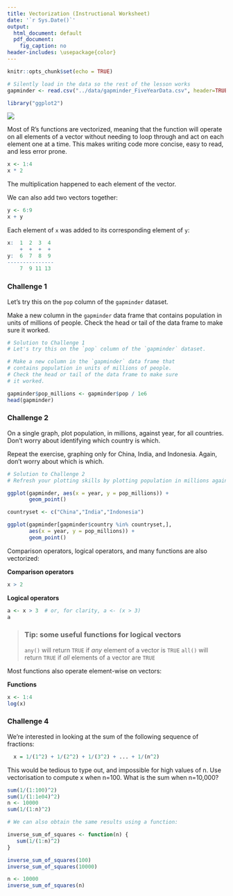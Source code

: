 ---
title: Vectorization (Instructional Worksheet)
date: '`r Sys.Date()`'
output:
  html_document: default
  pdf_document:
    fig_caption: no
header-includes: \usepackage{color}
---

```{r, include=FALSE}
knitr::opts_chunk$set(echo = TRUE)

# Silently load in the data so the rest of the lesson works
gapminder <- read.csv("../data/gapminder_FiveYearData.csv", header=TRUE)

library("ggplot2")
```

![](../fig/mydatastory_footer.png)

<script src="hideOutput.js"></script>

<link rel="stylesheet" type="text/css" href="fold.css">

Most of R's functions are vectorized, meaning that the function will
operate on all elements of a vector without needing to loop through
and act on each element one at a time. This makes writing code more
concise, easy to read, and less error prone.


```{r}
x <- 1:4
x * 2
```

The multiplication happened to each element of the vector.

We can also add two vectors together:

```{r}
y <- 6:9
x + y
```

Each element of `x` was added to its corresponding element of `y`:

```{r, eval=FALSE}
x:  1  2  3  4
    +  +  +  +
y:  6  7  8  9
---------------
    7  9 11 13
```


### Challenge 1

Let's try this on the `pop` column of the `gapminder` dataset.

Make a new column in the `gapminder` data frame that contains population in units of millions of people. Check the head or tail of the data frame to make sure it worked.

<div class="fold s">

```{r eval = FALSE}
# Solution to Challenge 1
# Let's try this on the `pop` column of the `gapminder` dataset.

# Make a new column in the `gapminder` data frame that
# contains population in units of millions of people.
# Check the head or tail of the data frame to make sure
# it worked.

gapminder$pop_millions <- gapminder$pop / 1e6
head(gapminder)

```

</div>


### Challenge 2

On a single graph, plot population, in
millions, against year, for all countries. Don't worry about
identifying which country is which.

Repeat the exercise, graphing only for China, India, and
Indonesia. Again, don't worry about which is which.

<div class="fold s">

```{r eval = FALSE}
# Solution to Challenge 2
# Refresh your plotting skills by plotting population in millions against year.

ggplot(gapminder, aes(x = year, y = pop_millions)) +
       geom_point()

countryset <- c("China","India","Indonesia")

ggplot(gapminder[gapminder$country %in% countryset,],
       aes(x = year, y = pop_millions)) +
       geom_point()

```

</div>


Comparison operators, logical operators, and many functions are also
vectorized:


**Comparison operators**

```{r}
x > 2
```

**Logical operators**
```{r}
a <- x > 3  # or, for clarity, a <- (x > 3)
a
```

> ### Tip: some useful functions for logical vectors
>
> `any()` will return `TRUE` if *any* element of a vector is `TRUE`
> `all()` will return `TRUE` if *all* elements of a vector are `TRUE`

Most functions also operate element-wise on vectors:

**Functions**
```{r}
x <- 1:4
log(x)
```

### Challenge 4

We're interested in looking at the sum of the
following sequence of fractions:

```{r, eval=FALSE}
  x = 1/(1^2) + 1/(2^2) + 1/(3^2) + ... + 1/(n^2)
```

This would be tedious to type out, and impossible for high values of
n.  Use vectorisation to compute x when n=100. What is the sum when
n=10,000?

<div class="fold s">

```{r eval = FALSE}

sum(1/(1:100)^2)
sum(1/(1:1e04)^2)
n <- 10000
sum(1/(1:n)^2)

# We can also obtain the same results using a function:

inverse_sum_of_squares <- function(n) {
   sum(1/(1:n)^2)
}

inverse_sum_of_squares(100)
inverse_sum_of_squares(10000)

n <- 10000
inverse_sum_of_squares(n)

```

</div>


